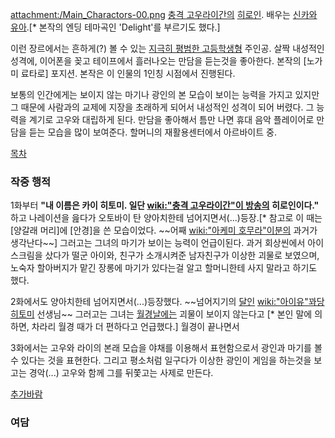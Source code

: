 attachment:/Main_Charactors-00.png
[[충격 고우라이간]]의 [[히로인]]. 배우는 [[신카와 유아]].[* 본작의 엔딩 테마곡인 'Delight'를 부르기도 했다.]

이런 장르에서는 흔하게(?) 볼 수 있는 [[지극히 평범한 고등학생]]형 주인공. 살짝 내성적인 성격에, 이어폰을 꽂고 테이프에서 흘러나오는 만담을 듣는것을 좋아한다. 본작의 [노가미 료타로] 포지션. 본작은 이 인물의 1인칭 시점에서 진행된다.

보통의 인간에게는 보이지 않는 마기나 광인의 본 모습이 보이는 능력을 가지고 있지만 그 때문에 사람과의 교제에 지장을 초래하게 되어서  내성적인 성격이 되어 버렸다. 그 능력을 계기로 고우와 대립하게 된다. 만담을 좋아해서 틈만 나면 휴대 음악 플레이어로 만담을 듣는 모습을 많이 보여준다. 할머니의 재활용센터에서 아르바이트 중.

[[목차]]

=== 작중 행적 ===
1화부터 '''"내 이름은 카이 히토미. 일단 [[wiki:"충격 고우라이간"이 방송]]의 히로인이다."''' 하고 나레이션을 읊다가 오토바이 탄 양아치한테 넘어지면서(...)등장.[* 참고로 이 때는 [양갈래 머리]에 [안경]을 쓴 모습이었다. ~~어째 [[wiki:"아케미 호무라"이분]]의 과거가 생각난다~~] 그러고는 그녀의 마기가 보이는 능력이 언급이된다. 과거 회상씬에서 아이스크림을 샀다가 떨군 아이와, 친구가 소개시켜준 남자친구가 이상한 괴물로 보였으며, 노숙자 할아버지가 맡긴 장롱에 마기가 있다는걸 알고 할머니한테 사지 말라고 하기도 했다.

2화에서도 양아치한테 넘어지면서(...)등장했다. ~~넘어지기의 [[달인]] [[wiki:"아이유"꽈당 히토미]] 선생님~~ 그러고는 그녀는 [[월경]]날에는 괴물이 보이지 않는다고 [* 본인 말에 의하면, 차라리 월경 때가 더 편하다고 언급했다.] 월경이 끝나면서

3화에서는 고우와 라이의 본래 모습을 야채를 이용해서 표현함으로서 광인과 마기를 볼 수 있다는 것을 표현한다. 그리고 평소처럼 일구다가 이상한 광인이 게임을 하는것을 보고는 경악(...) 고우와 함께 그를 뒤쫓고는 사제로 만든다.

[[추가바람]]
=== 여담 ===
